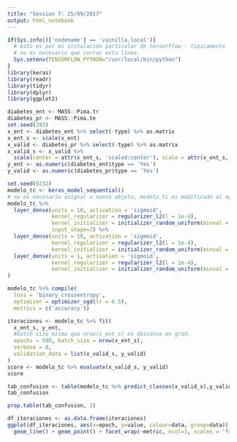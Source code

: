 ```yaml
---
title: "Session 7: 25/09/2017"
output: html_notebook
---
```

```r
if(Sys.info()['nodename'] == 'vainilla.local'){
  # esto es por mi instalación particular de tensorflow - típicamente
  # no es necesario que corras esta línea.
  Sys.setenv(TENSORFLOW_PYTHON="/usr/local/bin/python")
}
library(keras)
library(readr)
library(tidyr)
library(dplyr)
library(ggplot2)
```

```r
diabetes_ent <- MASS::Pima.tr
diabetes_pr <- MASS::Pima.te
set.seed(293)
x_ent <- diabetes_ent %>% select(-type) %>% as.matrix
x_ent_s <- scale(x_ent)
x_valid <- diabetes_pr %>% select(-type) %>% as.matrix 
x_valid_s <- x_valid %>%
  scale(center = attr(x_ent_s, 'scaled:center'), scale = attr(x_ent_s,  'scaled:scale'))
y_ent <- as.numeric(diabetes_ent$type == 'Yes')
y_valid <- as.numeric(diabetes_pr$type == 'Yes')
```

```r
set.seed(9232)
modelo_tc <- keras_model_sequential() 
# no es necesario asignar a nuevo objeto, modelo_tc es modificado al agregar capas
modelo_tc %>% 
  layer_dense(units = 10, activation = 'sigmoid', 
              kernel_regularizer = regularizer_l2(l = 1e-4), 
              kernel_initializer = initializer_random_uniform(minval = -0.5, maxval = 0.5),
              input_shape=7) %>%
  layer_dense(units = 10, activation = 'sigmoid', 
              kernel_regularizer = regularizer_l2(l = 1e-4), 
              kernel_initializer = initializer_random_uniform(minval = -0.5, maxval = 0.5)) %>%
  layer_dense(units = 1, activation = 'sigmoid',
              kernel_regularizer = regularizer_l2(l = 1e-4),
              kernel_initializer = initializer_random_uniform(minval = -0.5, maxval = 0.5)
)
```
```r
modelo_tc %>% compile(
  loss = 'binary_crossentropy',
  optimizer = optimizer_sgd(lr = 0.5),
  metrics = c('accuracy'))
```

```r
iteraciones <- modelo_tc %>% fit(
  x_ent_s, y_ent, 
  #batch size mismo que nrow(x_ent_s) es descenso en grad.
  epochs = 500, batch_size = nrow(x_ent_s), 
  verbose = 0,
  validation_data = list(x_valid_s, y_valid)
)
score <- modelo_tc %>% evaluate(x_valid_s, y_valid)
score
```

```r
tab_confusion <- table(modelo_tc %>% predict_classes(x_valid_s),y_valid) 
tab_confusion
```

```r
prop.table(tab_confusion, 2)
```

```r
df_iteraciones <- as.data.frame(iteraciones)
ggplot(df_iteraciones, aes(x=epoch, y=value, colour=data, group=data)) + 
  geom_line() + geom_point() + facet_wrap(~metric, ncol=1, scales = 'free')
```

